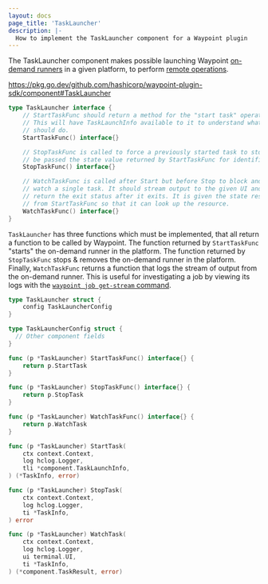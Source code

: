 ```yaml
---
layout: docs
page_title: 'TaskLauncher'
description: |-
  How to implement the TaskLauncher component for a Waypoint plugin
---
```


The TaskLauncher component makes possible launching Waypoint [on-demand runners](/waypoint/docs/runner/on-demand-runner)
in a given platform, to perform [remote operations](/waypoint/docs/projects/remote).

https://pkg.go.dev/github.com/hashicorp/waypoint-plugin-sdk/component#TaskLauncher

```go
type TaskLauncher interface {
	// StartTaskFunc should return a method for the "start task" operation.
	// This will have TaskLaunchInfo available to it to understand what the task
	// should do.
	StartTaskFunc() interface{}

	// StopTaskFunc is called to force a previously started task to stop. It will
	// be passed the state value returned by StartTaskFunc for identification.
	StopTaskFunc() interface{}

	// WatchTaskFunc is called after Start but before Stop to block and
	// watch a single task. It should stream output to the given UI and
	// return the exit status after it exits. It is given the state resulting
	// from StartTaskFunc so that it can look up the resource.
	WatchTaskFunc() interface{}
}
```

`TaskLauncher` has three functions which must be implemented, that all return
a function to be called by Waypoint. The function returned by `StartTaskFunc`
"starts" the on-demand runner in the platform. The function returned by
`StopTaskFunc` stops & removes the on-demand runner in the platform. Finally,
`WatchTaskFunc` returns a function that logs the stream of output from the
on-demand runner. This is useful for investigating a job by viewing its logs
with the [`waypoint job get-stream` command](/waypoint/commands/job-get-stream).

```go
type TaskLauncher struct {
	config TaskLauncherConfig
}

type TaskLauncherConfig struct {
  // Other component fields
}

func (p *TaskLauncher) StartTaskFunc() interface{} {
	return p.StartTask
}

func (p *TaskLauncher) StopTaskFunc() interface{} {
	return p.StopTask
}

func (p *TaskLauncher) WatchTaskFunc() interface{} {
	return p.WatchTask
}

func (p *TaskLauncher) StartTask(
	ctx context.Context,
	log hclog.Logger,
	tli *component.TaskLaunchInfo,
) (*TaskInfo, error)

func (p *TaskLauncher) StopTask(
	ctx context.Context,
	log hclog.Logger,
	ti *TaskInfo,
) error

func (p *TaskLauncher) WatchTask(
	ctx context.Context,
	log hclog.Logger,
	ui terminal.UI,
	ti *TaskInfo,
) (*component.TaskResult, error)
```
